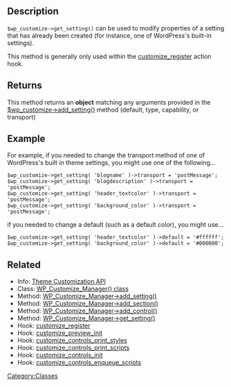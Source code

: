 == Description==
<tt>$wp_customize->get_setting()</tt> can be used to modify properties of a setting that has already been created (for instance, one of WordPress's built-in settings).

This method is generally only used within the [[Plugin_API/Action_Reference/customize_register|customize_register]] action hook.

== Returns ==
This method returns an '''object''' matching any arguments provided in the [[Class_Reference/WP_Customize_Manager/add_setting|$wp_customize->add_setting()]] method (default, type, capability, or transport)

==Example==
For example, if you needed to change the transport method of one of WordPress's built in theme settings, you might use one of the following...
<pre>
$wp_customize->get_setting( 'blogname' )->transport = 'postMessage';
$wp_customize->get_setting( 'blogdescription' )->transport = 'postMessage';
$wp_customize->get_setting( 'header_textcolor' )->transport = 'postMessage';
$wp_customize->get_setting( 'background_color' )->transport = 'postMessage';
</pre>

if you needed to change a default (such as a default color), you might use...
<pre>
$wp_customize->get_setting( 'header_textcolor' )->default = '#ffffff';
$wp_customize->get_setting( 'background_color' )->default = '#000000';
</pre>

==Related==

* Info: [[Theme_Customization_API|Theme Customization API]]
* Class: [[Class Reference/WP Customize Manager|WP_Customize_Manager() class]]
* Method: [[Class_Reference/WP_Customize_Manager/add_setting|WP_Customize_Manager->add_setting()]]
* Method: [[Class_Reference/WP_Customize_Manager/add_section|WP_Customize_Manager->add_section()]]
* Method: [[Class_Reference/WP_Customize_Manager/add_control|WP_Customize_Manager->add_control()]]
* Method: [[Class_Reference/WP_Customize_Manager/get_setting|WP_Customize_Manager->get_setting()]]
* Hook: [[Plugin_API/Action_Reference/customize_register|customize_register]]
* Hook: [[Plugin_API/Action_Reference/customize_preview_init|customize_preview_init]]
* Hook: [[Plugin_API/Action_Reference/customize_controls_print_styles|customize_controls_print_styles]]
* Hook: [[Plugin_API/Action_Reference/customize_controls_print_scripts|customize_controls_print_scripts]]
* Hook: [[Plugin_API/Action_Reference/customize_controls_init|customize_controls_init]]
* Hook: [[Plugin_API/Action_Reference/customize_controls_enqueue_scripts|customize_controls_enqueue_scripts]]

{{Class Footer}}

[[Category:Classes]]